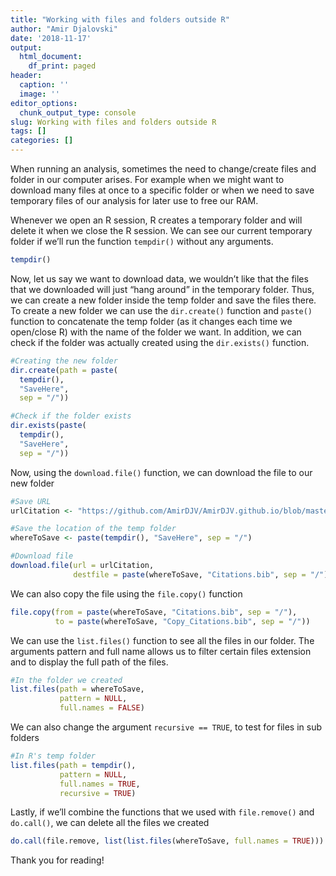 ```yaml
---
title: "Working with files and folders outside R"
author: "Amir Djalovski"
date: '2018-11-17'
output:
  html_document:
    df_print: paged
header:
  caption: ''
  image: ''
editor_options:
  chunk_output_type: console
slug: Working with files and folders outside R
tags: []
categories: []
---
```


When running an analysis, sometimes the need to change/create files and folder in our computer arises. For example when we might want to download many files at once to a specific folder or when we need to save temporary files of our analysis for later use to free our RAM.

Whenever we open an R session, R creates a temporary folder and will delete it when we close the R session. We can see our current temporary folder if we'll run the function `tempdir()` without any arguments. 

```r

tempdir()

```

Now, let us say we want to download data, we wouldn’t like that the files that we downloaded will just “hang around” in the temporary folder. Thus, we can create a new folder inside the temp folder and save the files there. To create a new folder we can use the `dir.create()` function and `paste()` function to concatenate the temp folder (as it changes each time we open/close R) with the name of the folder we want. In addition, we can check if the folder was actually created using the `dir.exists()` function. 

```r

#Creating the new folder
dir.create(path = paste(
  tempdir(),
  "SaveHere", 
  sep = "/"))

#Check if the folder exists
dir.exists(paste(
  tempdir(),
  "SaveHere", 
  sep = "/"))

```

Now, using the `download.file()` function, we can download the file to our new folder
```r

#Save URL
urlCitation <- "https://github.com/AmirDJV/AmirDJV.github.io/blob/master/content/post/Converting_BibTeX_files_to_md_files/my_articles.bib"

#Save the location of the temp folder
whereToSave <- paste(tempdir(), "SaveHere", sep = "/")

#Download file
download.file(url = urlCitation,
              destfile = paste(whereToSave, "Citations.bib", sep = "/"))

```


We can also copy the file using the `file.copy()` function 
```r

file.copy(from = paste(whereToSave, "Citations.bib", sep = "/"), 
          to = paste(whereToSave, "Copy_Citations.bib", sep = "/"))


```

We can use the `list.files()` function to see all the files in our folder. The arguments pattern and full name allows us to filter certain files extension and to display the full path of the files. 

```r

#In the folder we created
list.files(path = whereToSave,
           pattern = NULL,
           full.names = FALSE)

```

We can also change the argument `recursive == TRUE`, to test for files in sub folders

```r

#In R's temp folder
list.files(path = tempdir(),
           pattern = NULL,
           full.names = TRUE,
           recursive = TRUE)

```


Lastly, if we'll combine the functions that we used with `file.remove()` and `do.call()`, we can delete all the files we created

```r

do.call(file.remove, list(list.files(whereToSave, full.names = TRUE)))

```

Thank you for reading! 









